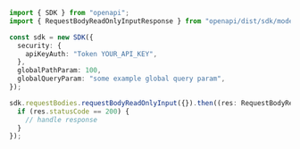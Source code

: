 ```typescript showLineNumbers copy filename="Request Body Read Only Input usage example"
import { SDK } from "openapi";
import { RequestBodyReadOnlyInputResponse } from "openapi/dist/sdk/models/operations";

const sdk = new SDK({
  security: {
    apiKeyAuth: "Token YOUR_API_KEY",
  },
  globalPathParam: 100,
  globalQueryParam: "some example global query param",
});

sdk.requestBodies.requestBodyReadOnlyInput({}).then((res: RequestBodyReadOnlyInputResponse) => {
  if (res.statusCode == 200) {
    // handle response
  }
});
```
